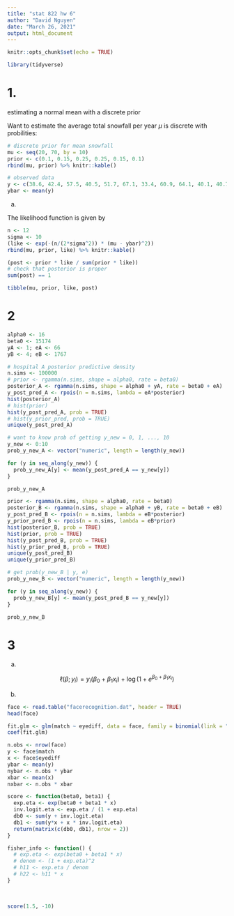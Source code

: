 ```yaml
---
title: "stat 822 hw 6"
author: "David Nguyen"
date: "March 26, 2021"
output: html_document
---
```


```r
knitr::opts_chunk$set(echo = TRUE)
```

```r
library(tidyverse)
```


# 1. 

estimating a normal mean with a discrete prior

Want to estimate the average total snowfall per year $\mu$ is discrete with probilities:

```r
# discrete prior for mean snowfall
mu <- seq(20, 70, by = 10)
prior <- c(0.1, 0.15, 0.25, 0.25, 0.15, 0.1)
rbind(mu, prior) %>% knitr::kable()

```

```r
# observed data
y <- c(38.6, 42.4, 57.5, 40.5, 51.7, 67.1, 33.4, 60.9, 64.1, 40.1, 40.7, 6.4)
ybar <- mean(y)
```

a.

The likelihood function is given by

```r
n <- 12
sigma <- 10
(like <- exp(-(n/(2*sigma^2)) * (mu - ybar)^2))
rbind(mu, prior, like) %>% knitr::kable()
```

```r
(post <- prior * like / sum(prior * like))
# check that posterior is proper
sum(post) == 1
```

```r
tibble(mu, prior, like, post)
```

# 2

```r
alpha0 <- 16
beta0 <- 15174
yA <- 1; eA <- 66
yB <- 4; eB <- 1767
```

```r
# hospital A posterior predictive density
n.sims <- 100000
# prior <- rgamma(n.sims, shape = alpha0, rate = beta0)
posterior_A <- rgamma(n.sims, shape = alpha0 + yA, rate = beta0 + eA)
y_post_pred_A <- rpois(n = n.sims, lambda = eA*posterior)
hist(posterior_A)
# hist(prior)
hist(y_post_pred_A, prob = TRUE)
# hist(y_prior_pred, prob = TRUE)
unique(y_post_pred_A)

# want to know prob of getting y_new = 0, 1, ..., 10
y_new <- 0:10
prob_y_new_A <- vector("numeric", length = length(y_new))

for (y in seq_along(y_new)) {
  prob_y_new_A[y] <- mean(y_post_pred_A == y_new[y])
}

prob_y_new_A
```

```r
prior <- rgamma(n.sims, shape = alpha0, rate = beta0)
posterior_B <- rgamma(n.sims, shape = alpha0 + yB, rate = beta0 + eB)
y_post_pred_B <- rpois(n = n.sims, lambda = eB*posterior)
y_prior_pred_B <- rpois(n = n.sims, lambda = eB*prior)
hist(posterior_B, prob = TRUE)
hist(prior, prob = TRUE)
hist(y_post_pred_B, prob = TRUE)
hist(y_prior_pred_B, prob = TRUE)
unique(y_post_pred_B)
unique(y_prior_pred_B)

# get prob(y_new_B | y, e)
prob_y_new_B <- vector("numeric", length = length(y_new))

for (y in seq_along(y_new)) {
  prob_y_new_B[y] <- mean(y_post_pred_B == y_new[y])
}

prob_y_new_B
```

# 3

a. 

$$\ell(\beta;y_i) = y_i (\beta_0 + \beta_1 x_i) + \log(1+e^{\beta_0+\beta_1 x_i})$$

b.

```r
face <- read.table("facerecognition.dat", header = TRUE)
head(face) 
```

```r
fit.glm <- glm(match ~ eyediff, data = face, family = binomial(link = "logit"))
coef(fit.glm)
```

```r
n.obs <- nrow(face)
y <- face$match
x <- face$eyediff
ybar <- mean(y)
nybar <- n.obs * ybar
xbar <- mean(x)
nxbar <- n.obs * xbar

score <- function(beta0, beta1) {
  exp.eta <- exp(beta0 + beta1 * x)
  inv.logit.eta <- exp.eta / (1 + exp.eta)
  db0 <- sum(y + inv.logit.eta)
  db1 <- sum(y*x + x * inv.logit.eta)
  return(matrix(c(db0, db1), nrow = 2))
}

fisher_info <- function() {
  # exp.eta <- exp(beta0 + beta1 * x)
  # denom <- (1 + exp.eta)^2
  # h11 <- exp.eta / denom
  # h22 <- h11 * x 
}
  
  

score(1.5, -10)

```

